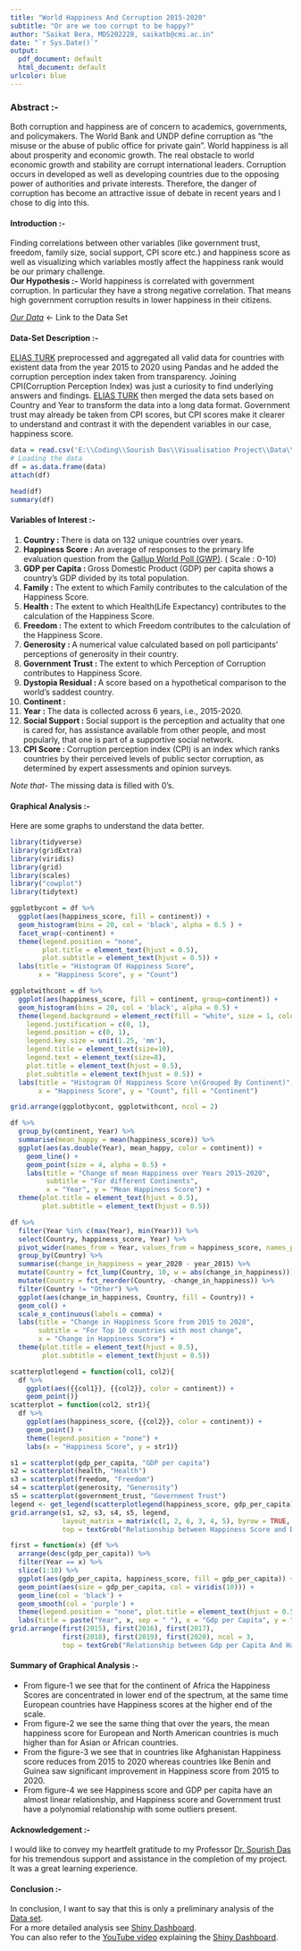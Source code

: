 ```yaml
---
title: "World Happiness And Corruption 2015-2020"
subtitle: "Or are we too corrupt to be happy?"
author: "Saikat Bera, MDS202228, saikatb@cmi.ac.in"
date: "`r Sys.Date()`"
output:
  pdf_document: default
  html_document: default
urlcolor: blue
---
```


### **Abstract :-** 
Both corruption and happiness are of concern to academics, governments, and policymakers. The World Bank and UNDP define corruption as "the misuse or the abuse of public office for private gain". World happiness is all about prosperity and economic growth. The real obstacle to world economic growth and stability are corrupt international leaders. Corruption occurs in developed as well as developing countries due to the opposing power of authorities and private interests. Therefore, the danger of corruption has become an attractive issue of debate in recent years and I chose to dig into this.  

#### **Introduction :-**
Finding correlations between other variables (like government trust, freedom, family size, social support, CPI score etc.) and happiness score as well as visualizing which variables mostly affect the happiness rank would be our primary challenge.   
**Our Hypothesis :-** World happiness is correlated with government corruption. In particular they have a strong negative correlation. That means high government corruption results in lower happiness in their citizens.  

*[Our Data][id1]* <- Link to the Data Set

#### **Data-Set Description :-**   
[ELIAS TURK][id] preprocessed and aggregated all valid data for countries with existent data from the year 2015 to 2020 using Pandas and he added the corruption perception index taken from transparency. Joining CPI(Corruption Perception Index) was just a curiosity to find underlying answers and findings.
[ELIAS TURK][id] then merged the data sets based on Country and Year to transform the data into a long data format. Government trust may already be taken from CPI scores, but CPI scores make it clearer to understand and contrast it with the dependent variables in our case, happiness score.  


```r
data = read.csv('E:\\Coding\\Sourish Das\\Visualisation Project\\Data\\WorldHappiness_Corruption_2015_2020.csv', header = T)
# Loading the data
df = as.data.frame(data)
attach(df)
```


```r
head(df)
summary(df)
```

#### **Variables of Interest :-**

1. **Country : ** There is data on 132 unique countries over years.
1. **Happiness Score : ** An average of responses to the primary life evaluation question from the [Gallup World Poll (GWP)][id0]. ( Scale : 0-10)
1. **GDP per Capita : ** Gross Domestic Product (GDP) per capita shows a country's GDP divided by its total population.
1. **Family : ** The extent to which Family contributes to the calculation of the Happiness Score.
1. **Health : ** The extent to which Health(Life Expectancy) contributes to the calculation of the Happiness Score.
1. **Freedom : ** The extent to which Freedom contributes to the calculation of the Happiness Score.
1. **Generosity : ** A numerical value calculated based on poll participants' perceptions of generosity in their country.
1. **Government Trust : ** The extent to which Perception of Corruption contributes to Happiness Score.
1. **Dystopia Residual : ** A score based on a hypothetical comparison to the world's saddest country.
1. **Continent : ** 
1. **Year : ** The data is collected across 6 years, i.e., 2015-2020.
1. **Social Support : ** Social support is the perception and actuality that one is cared for, has assistance available from other people, and most popularly, that one is part of a supportive social network.
1. **CPI Score : ** Corruption perception index (CPI) is an index which ranks countries by their perceived levels of public sector corruption, as determined by expert assessments and opinion surveys.

*Note that-* The missing data is filled with 0's.







#### **Graphical Analysis :-**
Here are some graphs to understand the data better.

```r
library(tidyverse)
library(gridExtra)
library(viridis)
library(grid)
library(scales)
library("cowplot")
library(tidytext)
```

```r
ggplotbycont = df %>% 
  ggplot(aes(happiness_score, fill = continent)) +
  geom_histogram(bins = 20, col = 'black', alpha = 0.5 ) +
  facet_wrap(~continent) +
  theme(legend.position = "none",
        plot.title = element_text(hjust = 0.5),
        plot.subtitle = element_text(hjust = 0.5)) +
  labs(title = "Histogram Of Happiness Score",
       x = "Happiness Score", y = "Count")  
```

```r
ggplotwithcont = df %>% 
  ggplot(aes(happiness_score, fill = continent, group=continent)) +
  geom_histogram(bins = 20, col = 'black', alpha = 0.5) +
  theme(legend.background = element_rect(fill = "white", size = 1, colour = "white"),
    legend.justification = c(0, 1),
    legend.position = c(0, 1),
    legend.key.size = unit(1.25, 'mm'),
    legend.title = element_text(size=10),
    legend.text = element_text(size=8),
    plot.title = element_text(hjust = 0.5),
    plot.subtitle = element_text(hjust = 0.5)) +
  labs(title = "Histogram Of Happiness Score \n(Grouped By Continent)",
       x = "Happiness Score", y = "Count", fill = "Continent")
```
```r
grid.arrange(ggplotbycont, ggplotwithcont, ncol = 2)
```

```r
df %>% 
  group_by(continent, Year) %>% 
  summarise(mean_happy = mean(happiness_score)) %>% 
  ggplot(aes(as.double(Year), mean_happy, color = continent)) +
    geom_line() +
    geom_point(size = 4, alpha = 0.5) +
    labs(title = "Change of mean Happiness over Years 2015-2020",
         subtitle = "For different Continents",
         x = "Year", y = "Mean Happiness Score") +
  theme(plot.title = element_text(hjust = 0.5),
        plot.subtitle = element_text(hjust = 0.5))
```



```r
df %>% 
  filter(Year %in% c(max(Year), min(Year))) %>% 
  select(Country, happiness_score, Year) %>% 
  pivot_wider(names_from = Year, values_from = happiness_score, names_prefix = "year_") %>% 
  group_by(Country) %>% 
  summarise(change_in_happiness = year_2020 - year_2015) %>% 
  mutate(Country = fct_lump(Country, 10, w = abs(change_in_happiness))) %>% 
  mutate(Country = fct_reorder(Country, -change_in_happiness)) %>% 
  filter(Country != "Other") %>% 
  ggplot(aes(change_in_happiness, Country, fill = Country)) +
  geom_col() +
  scale_x_continuous(labels = comma) +
  labs(title = "Change in Happiness Score from 2015 to 2020",
       subtitle = "For Top 10 countries with most change",
       x = "Change in Happiness Score") +
  theme(plot.title = element_text(hjust = 0.5),
        plot.subtitle = element_text(hjust = 0.5))
```


```r
scatterplotlegend = function(col1, col2){
  df %>% 
    ggplot(aes({{col1}}, {{col2}}, color = continent)) +
    geom_point()}
scatterplot = function(col2, str1){
  df %>% 
    ggplot(aes(happiness_score, {{col2}}, color = continent)) +
    geom_point() +
    theme(legend.position = "none") +
    labs(x = "Happiness Score", y = str1)}

s1 = scatterplot(gdp_per_capita, "GDP per capita")
s2 = scatterplot(health, "Health")
s3 = scatterplot(freedom, "Freedom")
s4 = scatterplot(generosity, "Generosity")
s5 = scatterplot(government_trust, "Government Trust")
legend <- get_legend(scatterplotlegend(happiness_score, gdp_per_capita))
grid.arrange(s1, s2, s3, s4, s5, legend,
             layout_matrix = matrix(c(1, 2, 6, 3, 4, 5), byrow = TRUE, ncol = 3),
             top = textGrob("Relationship between Happiness Score and Different Variables (w.r.t. Continents)"))

```


```r
first = function(x) {df %>% 
  arrange(desc(gdp_per_capita)) %>% 
  filter(Year == x) %>% 
  slice(1:10) %>% 
  ggplot(aes(gdp_per_capita, happiness_score, fill = gdp_per_capita)) +
  geom_point(aes(size = gdp_per_capita, col = viridis(10))) +
  geom_line(col = 'black') +
  geom_smooth(col = 'purple') + 
  theme(legend.position = "none", plot.title = element_text(hjust = 0.5, size = 8)) +
  labs(title = paste("Year", x, sep = " "), x = "Gdp per Capita", y = "Happiness Score")}
grid.arrange(first(2015), first(2016), first(2017),
             first(2018), first(2019), first(2020), ncol = 3,
             top = textGrob("Relationship between Gdp per Capita And Happiness Score"))
```



#### **Summary of Graphical Analysis :-**       
- From figure-1 we see that for the continent of Africa the Happiness Scores are concentrated in lower end of the spectrum, at the same time European countries have Happiness scores at the higher end of the scale.
- From figure-2 we see the same thing that over the years, the mean happiness score for European and North American countries is much higher than for Asian or African countries.
- From the figure-3 we see that in countries like Afghanistan Happiness score reduces from 2015 to 2020 whereas countries like Benin and Guinea saw significant improvement in Happiness score from 2015 to 2020.
- From figure-4 we see Happiness score and GDP per capita have an almost linear relationship, and Happiness score and Government trust have a polynomial relationship with some outliers present.

#### **Acknowledgement :-**     
I would like to convey my heartfelt gratitude to my Professor [Dr. Sourish Das][id4] for his tremendous support and assistance in the completion of my project. It was a great learning experience.


#### **Conclusion :-**     
In conclusion, I want to say that this is only a preliminary analysis of the [Data set][id1].      
For a more detailed analysis see [Shiny Dashboard][id2].       
You can also refer to the [YouTube video][id3] explaining the [Shiny Dashboard][id2].    





[id]: https://www.kaggle.com/eliasturk
[id0]: https://www.gallup.com/analytics/247355/gallup-world-happiness-report.aspx
[id1]: https://www.kaggle.com/datasets/eliasturk/world-happiness-based-on-cpi-20152020
[id2]: https://saikatbera.shinyapps.io/Shiny-World-Happiness-and-Corruption-2015-2020/
[id3]: https://www.youtube.com/watch?v=8UX_z9flV2c
[id4]: https://www.cmi.ac.in/~sourish/index.html